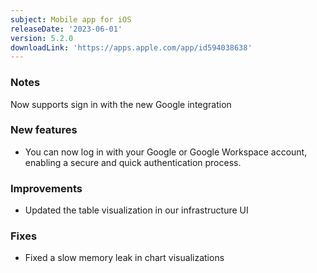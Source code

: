 ```yaml
---
subject: Mobile app for iOS
releaseDate: '2023-06-01'
version: 5.2.0
downloadLink: 'https://apps.apple.com/app/id594038638'
---
```


### Notes

Now supports sign in with the new Google integration

### New features

* You can now log in with your Google or Google Workspace account, enabling a secure and quick authentication process.

### Improvements

* Updated the table visualization in our infrastructure UI

### Fixes

* Fixed a slow memory leak in chart visualizations
